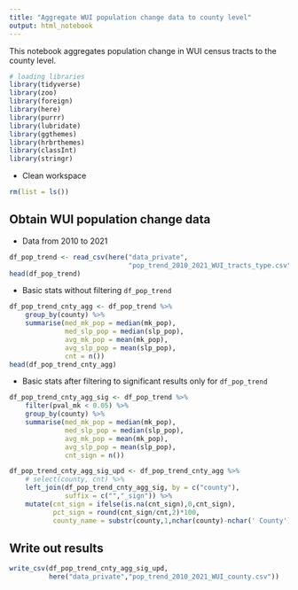```yaml
---
title: "Aggregate WUI population change data to county level"
output: html_notebook
---
```


This notebook aggregates population change in WUI census tracts to the county level.

```r
# loading libraries
library(tidyverse)
library(zoo)
library(foreign)
library(here)
library(purrr)
library(lubridate)
library(ggthemes)
library(hrbrthemes)
library(classInt)
library(stringr)
```

- Clean workspace
```r
rm(list = ls())
```

## Obtain WUI population change data

- Data from 2010 to 2021
```r
df_pop_trend <- read_csv(here("data_private",
                              "pop_trend_2010_2021_WUI_tracts_type.csv"))
head(df_pop_trend)
```

- Basic stats without filtering `df_pop_trend`
```r
df_pop_trend_cnty_agg <- df_pop_trend %>%
    group_by(county) %>%
    summarise(med_mk_pop = median(mk_pop),
              med_slp_pop = median(slp_pop),
              avg_mk_pop = mean(mk_pop),
              avg_slp_pop = mean(slp_pop),
              cnt = n())
head(df_pop_trend_cnty_agg)
```

- Basic stats after filtering to significant results only for `df_pop_trend`
```r
df_pop_trend_cnty_agg_sig <- df_pop_trend %>%
    filter(pval_mk < 0.05) %>%
    group_by(county) %>%
    summarise(med_mk_pop = median(mk_pop),
              med_slp_pop = median(slp_pop),
              avg_mk_pop = mean(mk_pop),
              avg_slp_pop = mean(slp_pop),
              cnt_sign = n())

```

```r
df_pop_trend_cnty_agg_sig_upd <- df_pop_trend_cnty_agg %>%
    # select(county, cnt) %>%
    left_join(df_pop_trend_cnty_agg_sig, by = c("county"),
              suffix = c("","_sign")) %>%
    mutate(cnt_sign = ifelse(is.na(cnt_sign),0,cnt_sign),
           pct_sign = round(cnt_sign/cnt,2)*100,
           county_name = substr(county,1,nchar(county)-nchar(' County')))
```

## Write out results

```r
write_csv(df_pop_trend_cnty_agg_sig_upd,
          here("data_private","pop_trend_2010_2021_WUI_county.csv"))
```